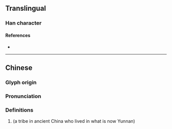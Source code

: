 {{character info/new}}
==Translingual==

===Han character===
{{Han char|rn=94|rad=犬|as=05|sn=8|four=44260|canj=KHJR|ids=⿰犭古}}

====References====
* {{Han ref|kx=0709.181|dkj=20360|dj=1122.060|hdz=21339.020|uh=72DC|ud=29404|bh=CD60|bd=52576}}

----
==Chinese==
{{zh-forms}}

===Glyph origin===
{{Han etym}}

===Pronunciation===
{{zh-pron
|m=gǔ,kǔ
|mc=y
|oc=y
|cat=n
}}

===Definitions===
{{zh-hanzi}}

# {{zh-only|狜猔}} (a tribe in ancient China who lived in what is now Yunnan)